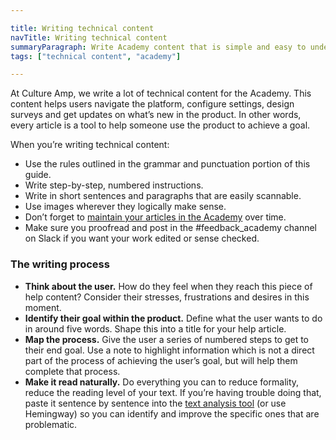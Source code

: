 ```yaml
---

title: Writing technical content
navTitle: Writing technical content
summaryParagraph: Write Academy content that is simple and easy to understand
tags: ["technical content", "academy"]

---
```


At Culture Amp, we write a lot of technical content for the Academy. This content helps users navigate the platform, configure settings, design surveys and get updates on what’s new in the product. In other words, every article is a tool to help someone use the product to achieve a goal.

When you’re writing technical content:


*   Use the rules outlined in the grammar and punctuation portion of this guide.
*   Write step-by-step, numbered instructions.
*   Write in short sentences and paragraphs that are easily scannable.
*   Use images wherever they logically make sense.
*   Don’t forget to [maintain your articles in the Academy](https://academy.cultureamp.com/hc/en-us/articles/205062809-Using-Academy-maintaining-articles) over time.
*   Make sure you proofread and post in the #feedback_academy channel on Slack if you want your work edited or sense checked.


### The writing process



*   **Think about the user.** How do they feel when they reach this piece of help content? Consider their stresses, frustrations and desires in this moment.
*   **Identify their goal within the product.** Define what the user wants to do in around five words. Shape this into a title for your help article.
*   **Map the process.** Give the user a series of numbered steps to get to their end goal. Use a note to highlight information which is not a direct part of the process of achieving the user’s goal, but will help them complete that process.
*   **Make it read naturally.** Do everything you can to reduce formality, reduce the reading level of your text. If you’re having trouble doing that, paste it sentence by sentence into the [text analysis tool](https://www.webpagefx.com/tools/read-able/) (or use Hemingway) so you can identify and improve the specific ones that are problematic.